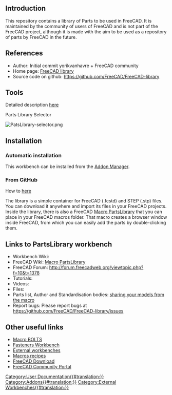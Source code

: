 <languages/>
<translate>

==Introduction== <!--T:1-->

</translate>
{{TOCright}}
<translate>

<!--T:2-->
This repository contains a library of Parts to be used in FreeCAD. It is maintained by the community of users of FreeCAD and is not part of the FreeCAD project, although it is made with the aim to be used as a repository of parts by FreeCAD in the future.

==References== <!--T:3-->

<!--T:4-->
* Author: Initial commit yorikvanhavre + FreeCAD community
* Home page: [https://github.com/FreeCAD/FreeCAD-library FreeCAD library]
* Source code on github: https://github.com/FreeCAD/FreeCAD-library

==Tools== <!--T:5-->

<!--T:6-->
Detailed description [https://github.com/FreeCAD/FreeCAD-library?tab=readme-ov-file#usage here]

<!--T:7-->
Parts Library Selector

</translate>
[[Image:PatsLibrary-selector.png]]
<translate>
==Installation== <!--T:8-->

===Automatic installation=== <!--T:9-->

<!--T:17-->
This workbench can be installed from the [[Std_AddonMgr|Addon Manager]].

===From GitHub=== <!--T:10-->

<!--T:11-->
How to [https://github.com/FreeCAD/FreeCAD-library here]

<!--T:12-->
The library is a simple container for FreeCAD (.fcstd) and STEP (.stp) files. You can download it anywhere and import its files in your FreeCAD projects. Inside the library, there is also a FreeCAD [[Macro_PartsLibrary|Macro PartsLibrary]] that you can place in your FreeCAD macros folder. That macro creates a browser window inside FreeCAD, from which you can easily add the parts by double-clicking them.

==Links to PartsLibrary workbench== <!--T:13-->

<!--T:14-->
* Workbench Wiki: 
* FreeCAD Wiki: [[Macro_PartsLibrary|Macro PartsLibrary]]
* FreeCAD Forum: http://forum.freecadweb.org/viewtopic.php?f=10&t=1378
* Tutorials:
* Videos:  
* Files: 
* Parts list, Author and Standardisation bodies: [https://github.com/FreeCAD/FreeCAD-library#sharing-your-models-from-the-macro sharing your models from the macro]
* Report bugs: Please report bugs at https://github.com/FreeCAD/FreeCAD-library/issues

==Other useful links== <!--T:15-->

<!--T:16-->
* [[Macro_BOLTS|Macro BOLTS]]
* [[Fasteners_Workbench|Fasteners Workbench]]
* [[External_workbenches|External workbenches]]
* [[Macros_recipes|Macros recipes]]
* [[Download|FreeCAD Download]]
* [[FreeCAD_Community_Portal|FreeCAD Community Portal]]


</translate>
[[Category:User Documentation{{#translation:}}]]
[[Category:Addons{{#translation:}}]]
[[Category:External Workbenches{{#translation:}}]]